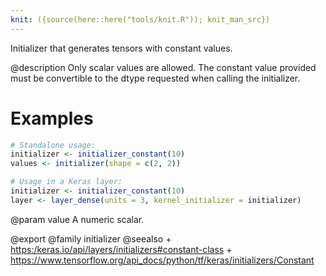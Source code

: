 ```yaml
---
knit: ({source(here::here("tools/knit.R")); knit_man_src})
---
```

Initializer that generates tensors with constant values.

@description
Only scalar values are allowed.
The constant value provided must be convertible to the dtype requested
when calling the initializer.

# Examples
```r
# Standalone usage:
initializer <- initializer_constant(10)
values <- initializer(shape = c(2, 2))
```

```r
# Usage in a Keras layer:
initializer <- initializer_constant(10)
layer <- layer_dense(units = 3, kernel_initializer = initializer)
```

@param value
A numeric scalar.

@export
@family initializer
@seealso
+ <https:/keras.io/api/layers/initializers#constant-class>
+ <https://www.tensorflow.org/api_docs/python/tf/keras/initializers/Constant>
